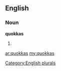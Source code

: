 ==English==

===Noun===
'''quokkas'''

# {{plural of|[[quokka]]}}

[[Category:English plurals]]

[[ar:quokkas]]
[[my:quokkas]]